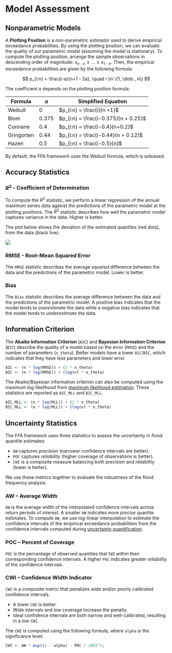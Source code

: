 # Model Assessment

## Nonparametric Models

A **Plotting Position** is a non-parametric estimator used to derive empirical exceedance probabilities.
By using the plotting position, we can evaluate the quality of our parametric model (assuming the model is stationary). 
To compute the plotting position, arrange the sample observations in descending order of magnitude: $x_{n:n} \geq  \dots  \geq  x_{1:n}$.
Then, the empirical exceedance probabilities are given by the following formula:

$$
p_{i:n} = \frac{i-a}{n+1 - 2a}, \quad i \in \{1, \dots , n\}
$$

The coefficient $a$ depends on the plotting position formula:

| Formula    | $a$     | Simplified Equation                  |
| ---------- | ------- | ------------------------------------ |
| Weibull    | $0$     | $p_{i:n} = \frac{i}{n +1}$           |
| Blom       | $0.375$ | $p_{i:n} = \frac{i-0.375}{n + 0.25}$ |
| Cunnane    | $0.4$   | $p_{i:n} = \frac{i-0.4}{n+0.2}$      |
| Gringorten | $0.44$  | $p_{i:n} = \frac{i-0.44}{n + 0.12}$  |
| Hazen      | $0.5$   | $p_{i:n} = \frac{i-0.5}{n}$          |

By default, the FFA framework uses the Weibull formula, which is unbiased.

## Accuracy Statistics 

### $R^2$ - Coefficient of Determination

To compute the $R^2$ statistic, we perform a linear regression of the annual maximum series data against the predictions of the parametric model at the plotting positions.
The $R^2$ statistic describes how well the parametric model captures variance in the data. 
Higher is better.

The plot below shows the deviation of the estimated quantiles (red dots), from the data (black line).

![](img/plot-assessment.svg)

### RMSE - Root-Mean Squared Error

The `RMSE` statistic describes the average *squared* difference between the data and the predictions of the parametric model.
Lower is better.

### Bias

The `Bias` statistic describes the average difference between the data and the predictions of the parametric model.
A positive bias indicates that the model tends to *overestimate* the data while a negative bias indicates that the model tends to *underestimate* the data.

## Information Criterion 

The **Akaike Information Criterion** (`AIC`) and **Bayesian Information Criterion** (`BIC`) describe the quality of a model based on the error (`RMSE`) and the number of parameters (`n_theta`).
Better models have a lower `AIC`/`BIC`, which indicates that they have *less* parameters and *lower* error.

```R
AIC <- (n * log(RMSE)) + (2 * n_theta)
BIC <- (n * log(RMSE)) + (log(n) * n_theta)
```

The Akaike/Bayesian information criterion can also be computed using the maximum log-likelihood from [maximum likelihood estimation](parameter-estimation.md#maximum-likelihood-mle). 
These statistics are reported as `AIC_MLL` and `BIC_MLL`.

```R
AIC_MLL <- (n * log(MLL)) + (2 * n_theta)
BIC_MLL <- (n * log(MLL)) + (log(n) * n_theta)
```

## Uncertainty Statistics

The FFA framework uses three statistics to assess the uncertainty in flood quantile estimates:

- `AW` captures *precision* (narrower confidence intervals are better).
- `POC` captures *reliability* (higher coverage of observations is better).
- `CWI` is a composite measure balancing both precision and reliability (lower is better).

We use these metrics together to evaluate the robustness of the flood frequency analysis.

### AW – Average Width

`AW` is the average width of the interpolated confidence intervals across return periods of interest.
A smaller `AW` indicates more *precise* quantile estimates.
To compute `AW`, we use log-linear interpolation to estimate the confidence intervals of the empirical exceedance probabilities from the confidence intervals computed during [uncertainty quantification](uncertainty-quantification.md).

### POC – Percent of Coverage

 `POC` is the percentage of observed quantiles that fall within their corresponding confidence intervals.
A higher `POC` indicates greater *reliability* of the confidence intervals.

### CWI – Confidence Width Indicator

`CWI` is a composite metric that penalizes wide and/or poorly calibrated confidence intervals.

- A lower `CWI` is better.
- Wide intervals and low coverage increase the penalty.
- Ideal confidence intervals are both narrow and well-calibrated, resulting in a low `CWI`.

The `CWI` is computed using the following formula, where `alpha` is the significance level.

```r
CWI <- AW * exp((1 - alpha) - POC / 100)^2;
```
